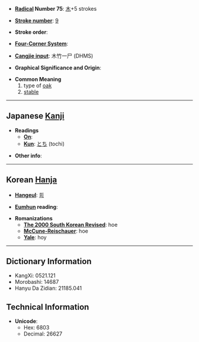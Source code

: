 * '''[[Wiktionary:Chinese radical index| Radical]] Number 75''': [[Wiktionary:Chinese radical index 木|木]]+5 strokes

* '''[[Wiktionary:Chinese total strokes index|Stroke number]]''': [[Wiktionary:Chinese total strokes index 9|9]]

* '''Stroke order''': 

* '''[[Wiktionary:Chinese four corner index|Four-Corner System]]''': 

* '''[[Wiktionary:Chinese Cangjie index|Cangjie input]]''': 木竹一尸 (DHMS)

* '''Graphical Significance and Origin''': 

* '''Common Meaning'''
*#type of [[oak]]
*# [[stable]]

----

== Japanese [[Kanji]] ==

* '''Readings'''
** '''[[On]]''': 
** '''[[Kun]]''': [[とち]] (tochi)

* '''Other info''':  

----

== Korean [[Hanja]] ==

* '''[[Hangeul]]''': [[회]]

* '''[[Eumhun]] reading''': 

* '''Romanizations'''
** '''[[The 2000 South Korean Revised Romanization|The 2000 South Korean Revised]]''': hoe
** '''[[McCune-Reischauer]]''': hoe
** '''[[Yale]]''': hoy

----

== Dictionary Information ==

* KangXi: 0521.121
* Morobashi: 14687
* Hanyu Da Zidian: 21185.041

== Technical Information ==

* '''Unicode''':
** Hex: 6803
** Decimal: 26627